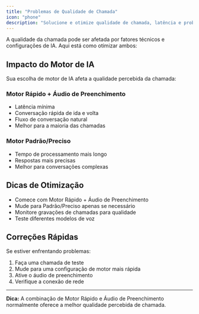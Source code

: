 ```yaml
---
title: "Problemas de Qualidade de Chamada"
icon: "phone"
description: "Solucione e otimize qualidade de chamada, latência e problemas de conexão"
---
```


A qualidade da chamada pode ser afetada por fatores técnicos e configurações de IA. Aqui está como otimizar ambos:

## Impacto do Motor de IA

Sua escolha de motor de IA afeta a qualidade percebida da chamada:

### Motor Rápido + Áudio de Preenchimento

- Latência mínima
- Conversação rápida de ida e volta
- Fluxo de conversação natural
- Melhor para a maioria das chamadas

### Motor Padrão/Preciso

- Tempo de processamento mais longo
- Respostas mais precisas
- Melhor para conversações complexas

## Dicas de Otimização

- Comece com Motor Rápido + Áudio de Preenchimento
- Mude para Padrão/Preciso apenas se necessário
- Monitore gravações de chamadas para qualidade
- Teste diferentes modelos de voz

## Correções Rápidas

Se estiver enfrentando problemas:

1. Faça uma chamada de teste
2. Mude para uma configuração de motor mais rápida
3. Ative o áudio de preenchimento
4. Verifique a conexão de rede

---

**Dica:** A combinação de Motor Rápido e Áudio de Preenchimento normalmente oferece a melhor qualidade percebida de chamada.
